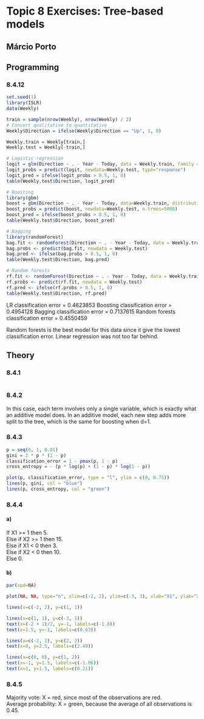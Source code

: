 # Topic 8 Exercises: Tree-based models

## Márcio Porto

## Programming

### 8.4.12

```r
set.seed(1)
library(ISLR)
data(Weekly)

train = sample(nrow(Weekly), nrow(Weekly) / 2)
# Convert qualitative to quantitative
Weekly$Direction = ifelse(Weekly$Direction == "Up", 1, 0)

Weekly.train = Weekly[train,]
Weekly.test = Weekly[-train,]

# Logistic regression
logit = glm(Direction ~ . - Year - Today, data = Weekly.train, family = "binomial")
logit_probs = predict(logit, newdata=Weekly.test, type="response")
logit_pred = ifelse(logit_probs > 0.5, 1, 0)
table(Weekly.test$Direction, logit_pred)

# Boosting
library(gbm)
boost = gbm(Direction ~ . - Year - Today, data=Weekly.train, distribution="bernoulli", n.trees=5000)
boost_probs = predict(boost, newdata=Weekly.test, n.trees=5000)
boost_pred = ifelse(boost_probs > 0.5, 1, 0)
table(Weekly.test$Direction, boost_pred)

# Bagging
library(randomForest)
bag.fit <- randomForest(Direction ~ . - Year - Today, data = Weekly.train, mtry = 6)
bag.probs <- predict(bag.fit, newdata = Weekly.test)
bag.pred <- ifelse(bag.probs > 0.5, 1, 0)
table(Weekly.test$Direction, bag.pred)

# Random forests
rf.fit <- randomForest(Direction ~ . - Year - Today, data = Weekly.train, mtry = 2)
rf.probs <- predict(rf.fit, newdata = Weekly.test)
rf.pred <- ifelse(rf.probs > 0.5, 1, 0)
table(Weekly.test$Direction, rf.pred)
```

LR classification error = 0.4623853
Boosting classification error = 0.4954128
Bagging classification error = 0.7137615
Random forests classification error = 0.4550459

Random forests is the best model for this data since it give the lowest classification error. Linear regression was not too far behind.

## Theory

### 8.4.1

```r

```

### 8.4.2

In this case, each term involves only a single variable, which is exactly what an additive model does. In an additive model, each new step adds more split to the tree, which is the same for boosting when d=1.

### 8.4.3

```r
p = seq(0, 1, 0.01)
gini = 2 * p * (1 - p)
classification_error = 1 - pmax(p, 1 - p)
cross_entropy = - (p * log(p) + (1 - p) * log(1 - p))

plot(p, classification_error, type = "l", ylim = c(0, 0.75))
lines(p, gini, col = "blue")
lines(p, cross_entropy, col = "green")
```

### 8.4.4

#### a)

If X1 >= 1 then 5. <br>
Else if X2 >= 1 then 15. <br>
Else if X1 < 0 then 3. <br>
Else if X2 < 0 then 10. <br>
Else 0.

#### b)

```r
par(xpd=NA)

plot(NA, NA, type="n", xlim=c(-2, 2), ylim=c(-3, 3), xlab="X1", ylab="X2")

lines(x=c(-2, 2), y=c(1, 1))

lines(x=c(1, 1), y=c(-3, 1))
text(x=(-2 + 1)/2, y=-1, labels=c(-1.8))
text(x=1.5, y=-1, labels=c(0.63))

lines(x=c(-2, 2), y=c(2, 2))
text(x=0, y=2.5, labels=c(2.49))

lines(x=c(0, 0), y=c(1, 2))
text(x=-1, y=1.5, labels=c(-1.06))
text(x=1, y=1.5, labels=c(0.21))
```

### 8.4.5

Majority vote: X = red, since most of the observations are red. <br>
Average probability: X = green, because the average of all observations is 0.45.




